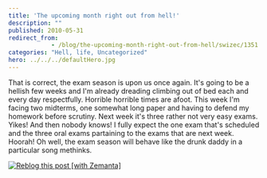 ```yaml
---
title: 'The upcoming month right out from hell!'
description: ""
published: 2010-05-31
redirect_from: 
            - /blog/the-upcoming-month-right-out-from-hell/swizec/1351
categories: "Hell, life, Uncategorized"
hero: ../../../defaultHero.jpg
---
```

That is correct, the exam season is upon us once again. It&#x27;s going to be a hellish few weeks and I&#x27;m already dreading climbing out of bed each and every day respectfully. Horrible horrible times are afoot. This week I&#x27;m facing two midterms, one somewhat long paper and having to defend my homework before scrutiny. Next week it&#x27;s three rather not very easy exams. Yikes! And then nobody knows! I fully expect the one exam that&#x27;s scheduled and the three oral exams partaining to the exams that are next week. Hoorah! Oh well, the exam season will behave like the drunk daddy in a particular song methinks. 

[![Reblog this post \[with Zemanta\]](http://img.zemanta.com/reblog_e.png?x-id=e95abd04-fee4-4075-9f46-1789f8e79607)](http://reblog.zemanta.com/zemified/e95abd04-fee4-4075-9f46-1789f8e79607/ "Reblog this post \[with Zemanta]")